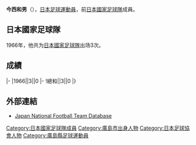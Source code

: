 {{Infobox football biography
|name=今西和男
|image=
|fullname=今西和男
|birth_date={{Birth date and age|1941|1|12}}
|cityofbirth=[[廣島縣|廣島縣]]
|countryofbirth=[[日本|日本]]
|height=
|position=[[後衛_(足球)|後衛]]
|currentclub=
|years=1963-1969
|clubs=[[廣島三箭|東洋工業]]
|caps(goals)=
|nationalyears=1966
|nationalteam=[[日本國家足球隊|日本]]
|nationalcaps(goals)=3 (0)
}}
'''今西和男'''（{{Bd|1941年|1月12日||}}），[[日本|日本]][[足球|足球]][[運動員|運動員]]，前[[日本國家足球隊|日本國家足球隊]]成員。

==日本國家足球隊==
1966年，他共为[[日本國家足球隊|日本國家足球隊]]出场3次。

==成績==
{{Football player national team statistics|JPN}}
|-
|1966||3||0
|-
!總和||3||0
|}

==外部連結==
{{Reflist}}
*[https://web.archive.org/web/20160319080019/http://www.japannationalfootballteam.com/en/players/imanishi_kazuo.html Japan National Football Team Database]

{{Japan-sport-bio-stub}}
{{Soccer-player-stub}}

[[Category:日本國家足球隊成員|Category:日本國家足球隊成員]]
[[Category:廣島市出身人物|Category:廣島市出身人物]]
[[Category:日本足球協會人物|Category:日本足球協會人物]]
[[Category:廣島縣足球運動員|Category:廣島縣足球運動員]]